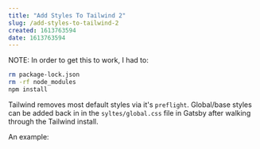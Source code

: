 ```yaml
---
title: "Add Styles To Tailwind 2"
slug: /add-styles-to-tailwind-2
created: 1613763594
date: 1613763594
---
```


NOTE: In order to get this to work, I had to:

```bash
rm package-lock.json
rm -rf node_modules
npm install
```



Tailwind removes most default styles via it's `preflight`. Global/base styles can be added back in in the `syltes/global.css` file in Gatsby after walking through the Tailwind install. 

An example:

```css

```

